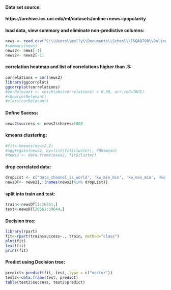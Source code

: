 #### Data set source:
#### https://archive.ics.uci.edu/ml/datasets/online+news+popularity#

#### load data, view summary and eliminate non-predictive columns:
```r
news <- read.csv("C:\\Users\\molly\\Documents\\School\\ISQA8700\\OnlineNewsPopularity.csv")
#summary(news)
news2<- news[-1]
news2<- news2[-1]
```

#### correlation heatmap and list of correlations higher than .5:
```r
correlations = cor(news2)
library(ggcorrplot)
ggcorrplot(correlations)
#corRelevant <- which(abs(correlations) > 0.50, arr.ind=TRUE)
#show(corRelevant)
#class(corRelevant)
```

#### Define Sucess:
```r
news2$success <- news2$shares>1800
```

#### kmeans clustering:
```r
#fit<-kmeans(news2,2)
#aggregate(news2, by=list(fit$cluster), FUN=mean)
#news3 <- data.frame(news2, fit$cluster)
```

#### drop correlated data:
```r
dropList <- c('data_channel_is_world', 'kw_min_min', 'kw_max_min', 'kw_min_max', 'kw_max_max', 'kw_max_avg','self_reference_min_shares', 'self_reference_max_shares', 'weekday_is_monday', 'weekday_is_tuesday','weekday_is_wednesday', 'weekday_is_thursday', 'weekday_is_friday', 'weekday_is_saturday', 'weekday_is_sunday','shares','rate_positive_words','rate_negative_words', 'min_positive_polarity','max_positive_polarity','min_negative_polarity','max_negative_polarity','title_subjectivity','title_sentiment_polarity')
newsDT<- news2[,!(names(news2)%in% dropList)]
```

#### split into train and test:
```r
train<-newsDT[1:26561,]
test<-newsDT[26561:39644,]
```

#### Decision tree:
```r
library(rpart)
fit<-rpart(train$success~., train, method="class")
plot(fit)
text(fit)
print(fit)
```

#### Predict using Decision tree:
```r
predict<-predict(fit, test, type = c("vector"))
test2<-data.frame(test, predict)
table(test2$success, test2$predict)
```
